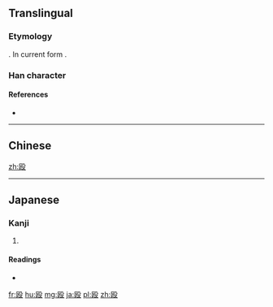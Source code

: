 {{also|毆}}
==Translingual==

===Etymology===
{{Han simp|毆|f=區|t=区}}. In current form {{Han compound|区|殳|t2=action|ls=psc|c1=p|c2=s}}.

===Han character===
{{Han char|rn=79|rad=殳|as=04|sn=8|four=|canj=尸大竹弓水 (SKHNE)}}

====References====
* {{Han ref|kx=0584.211|dkj=16618|dj=0977.100|hdz=32155.030|uh=6BB4|ud=27572}}

----

==Chinese==
{{zh-see|毆}}

[[zh:殴]]

----

==Japanese==

===Kanji===
{{ja-kanji|grade=c|rs=殳04|style=s|kyu=毆}}

# {{defn|lang=ja|sort=殳04}}

====Readings====
* {{ja-readings|on=[[おう]] (ō)|kun=[[なぐる]] (naguru), [[うつ]] (utsu), [[たたく]] (tataku)}}

[[fr:殴]]
[[hu:殴]]
[[mg:殴]]
[[ja:殴]]
[[pl:殴]]
[[zh:殴]]
